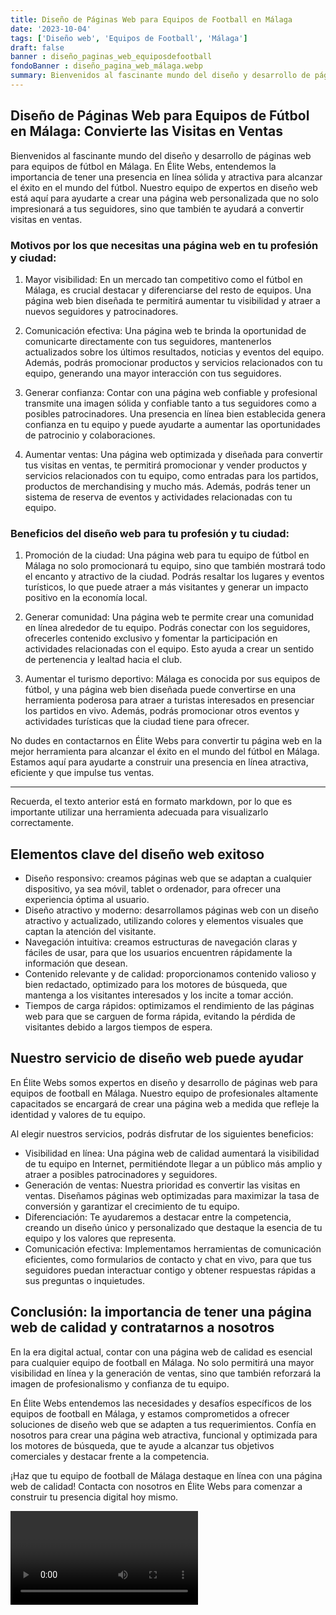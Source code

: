 ```yaml
---
title: Diseño de Páginas Web para Equipos de Football en Málaga
date: '2023-10-04'
tags: ['Diseño web', 'Equipos de Football', 'Málaga']
draft: false
banner : diseño_paginas_web_equiposdefootball
fondoBanner : diseño_pagina_web_málaga.webp
summary: Bienvenidos al fascinante mundo del diseño y desarrollo de páginas web para equipos de fútbol en Málaga. En Élite Webs, entendemos la importancia de tener una presencia en línea sólida y atractiva para alcanzar el éxito en el mundo del fútbol. Nuestro equipo de expertos en diseño web está aquí para ayudarte a crear una página web personalizada que no solo impresionará a tus seguidores, sino que también te ayudará a convertir visitas en ventas.
---
```


## Diseño de Páginas Web para Equipos de Fútbol en Málaga: Convierte las Visitas en Ventas

Bienvenidos al fascinante mundo del diseño y desarrollo de páginas web para equipos de fútbol en Málaga. En Élite Webs, entendemos la importancia de tener una presencia en línea sólida y atractiva para alcanzar el éxito en el mundo del fútbol. Nuestro equipo de expertos en diseño web está aquí para ayudarte a crear una página web personalizada que no solo impresionará a tus seguidores, sino que también te ayudará a convertir visitas en ventas.

### Motivos por los que necesitas una página web en tu profesión y ciudad:
1. Mayor visibilidad: En un mercado tan competitivo como el fútbol en Málaga, es crucial destacar y diferenciarse del resto de equipos. Una página web bien diseñada te permitirá aumentar tu visibilidad y atraer a nuevos seguidores y patrocinadores.

2. Comunicación efectiva: Una página web te brinda la oportunidad de comunicarte directamente con tus seguidores, mantenerlos actualizados sobre los últimos resultados, noticias y eventos del equipo. Además, podrás promocionar productos y servicios relacionados con tu equipo, generando una mayor interacción con tus seguidores.

3. Generar confianza: Contar con una página web confiable y profesional transmite una imagen sólida y confiable tanto a tus seguidores como a posibles patrocinadores. Una presencia en línea bien establecida genera confianza en tu equipo y puede ayudarte a aumentar las oportunidades de patrocinio y colaboraciones.

4. Aumentar ventas: Una página web optimizada y diseñada para convertir tus visitas en ventas, te permitirá promocionar y vender productos y servicios relacionados con tu equipo, como entradas para los partidos, productos de merchandising y mucho más. Además, podrás tener un sistema de reserva de eventos y actividades relacionadas con tu equipo.

### Beneficios del diseño web para tu profesión y tu ciudad:
1. Promoción de la ciudad: Una página web para tu equipo de fútbol en Málaga no solo promocionará tu equipo, sino que también mostrará todo el encanto y atractivo de la ciudad. Podrás resaltar los lugares y eventos turísticos, lo que puede atraer a más visitantes y generar un impacto positivo en la economía local.

2. Generar comunidad: Una página web te permite crear una comunidad en línea alrededor de tu equipo. Podrás conectar con los seguidores, ofrecerles contenido exclusivo y fomentar la participación en actividades relacionadas con el equipo. Esto ayuda a crear un sentido de pertenencia y lealtad hacia el club.

3. Aumentar el turismo deportivo: Málaga es conocida por sus equipos de fútbol, y una página web bien diseñada puede convertirse en una herramienta poderosa para atraer a turistas interesados en presenciar los partidos en vivo. Además, podrás promocionar otros eventos y actividades turísticas que la ciudad tiene para ofrecer.

No dudes en contactarnos en Élite Webs para convertir tu página web en la mejor herramienta para alcanzar el éxito en el mundo del fútbol en Málaga. Estamos aquí para ayudarte a construir una presencia en línea atractiva, eficiente y que impulse tus ventas.

---

Recuerda, el texto anterior está en formato markdown, por lo que es importante utilizar una herramienta adecuada para visualizarlo correctamente.

<GifSeo />

<Cta />

## Elementos clave del diseño web exitoso

- Diseño responsivo: creamos páginas web que se adaptan a cualquier dispositivo, ya sea móvil, tablet o ordenador, para ofrecer una experiencia óptima al usuario.
- Diseño atractivo y moderno: desarrollamos páginas web con un diseño atractivo y actualizado, utilizando colores y elementos visuales que captan la atención del visitante.
- Navegación intuitiva: creamos estructuras de navegación claras y fáciles de usar, para que los usuarios encuentren rápidamente la información que desean.
- Contenido relevante y de calidad: proporcionamos contenido valioso y bien redactado, optimizado para los motores de búsqueda, que mantenga a los visitantes interesados y los incite a tomar acción.
- Tiempos de carga rápidos: optimizamos el rendimiento de las páginas web para que se carguen de forma rápida, evitando la pérdida de visitantes debido a largos tiempos de espera.

## Nuestro servicio de diseño web puede ayudar

En Élite Webs somos expertos en diseño y desarrollo de páginas web para equipos de football en Málaga. Nuestro equipo de profesionales altamente capacitados se encargará de crear una página web a medida que refleje la identidad y valores de tu equipo.

Al elegir nuestros servicios, podrás disfrutar de los siguientes beneficios:

- Visibilidad en línea: Una página web de calidad aumentará la visibilidad de tu equipo en Internet, permitiéndote llegar a un público más amplio y atraer a posibles patrocinadores y seguidores.
- Generación de ventas: Nuestra prioridad es convertir las visitas en ventas. Diseñamos páginas web optimizadas para maximizar la tasa de conversión y garantizar el crecimiento de tu equipo.
- Diferenciación: Te ayudaremos a destacar entre la competencia, creando un diseño único y personalizado que destaque la esencia de tu equipo y los valores que representa.
- Comunicación efectiva: Implementamos herramientas de comunicación eficientes, como formularios de contacto y chat en vivo, para que tus seguidores puedan interactuar contigo y obtener respuestas rápidas a sus preguntas o inquietudes.

## Conclusión: la importancia de tener una página web de calidad y contratarnos a nosotros

En la era digital actual, contar con una página web de calidad es esencial para cualquier equipo de football en Málaga. No solo permitirá una mayor visibilidad en línea y la generación de ventas, sino que también reforzará la imagen de profesionalismo y confianza de tu equipo.

En Élite Webs entendemos las necesidades y desafíos específicos de los equipos de football en Málaga, y estamos comprometidos a ofrecer soluciones de diseño web que se adapten a tus requerimientos. Confía en nosotros para crear una página web atractiva, funcional y optimizada para los motores de búsqueda, que te ayude a alcanzar tus objetivos comerciales y destacar frente a la competencia.

¡Haz que tu equipo de football de Málaga destaque en línea con una página web de calidad! Contacta con nosotros en Élite Webs para comenzar a construir tu presencia digital hoy mismo.

<Video />

<CtaBot job='Equipos de Football' city='Málaga'/>

<Gmaps query='Málaga+españa+maps' />